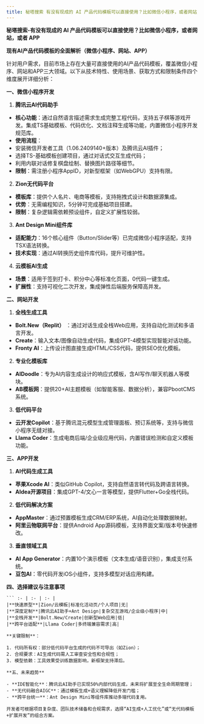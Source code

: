 ```yaml
---
title: 秘塔搜索 有没有现成的 AI 产品代码模板可以直接使用？比如微信小程序，或者网站，或者 APP
---
```


**秘塔搜索-有没有现成的 AI 产品代码模板可以直接使用？比如微信小程序，或者网站，或者 APP**

**现有AI产品代码模板的全面解析（微信小程序、网站、APP）**

针对用户需求，目前市场上存在大量可直接使用的AI产品代码模板，覆盖微信小程序、网站和APP三大领域。以下从技术特性、使用场景、获取方式和限制条件四个维度展开详细分析：

**一、微信小程序开发**

1. **腾讯云AI代码助手**  
- **核心功能**：通过自然语言描述需求生成完整工程代码，支持五子棋等游戏开发。集成TS基础模板、代码优化、文档注释生成等功能，内置微信小程序开发规范库。
- **使用流程**：
- 安装微信开发者工具（1.06.2409140+版本）及腾讯云AI插件；
- 选择TS-基础模板创建项目，通过对话式交互生成代码；
- 利用内联对话修复棋盘绘制、替换图片路径等细节。
- **限制**：需注册小程序AppID，对新型框架（如WebGPU）支持有限。

2. **Zion无代码平台**  
- **模板库**：提供个人名片、电商等模板，支持拖拽式设计和数据源集成。
- **优势**：无需编程知识，5分钟可完成基础项目搭建。
- **限制**：复杂逻辑需依赖预设组件，自定义扩展性较弱。

3. **Ant Design Mini组件库**  
- **适配能力**：16个核心组件（Button/Slider等）已完成微信小程序适配，支持TSX语法转换。
- **技术实现**：通过AI转换历史组件库代码，提升可维护性。

4. **云模板AI生成**  
- **场景**：适用于签到打卡、积分中心等标准化页面，0代码一键生成。
- **扩展性**：支持可视化二次开发，集成弹性后端服务保障高并发。

**二、网站开发**

1. **全栈生成工具**  
- **Bolt.New（Replit）** ：通过对话生成全栈Web应用，支持自动化测试和多语言开发。
- **Create**：输入文本/图像自动生成代码，集成GPT-4模型实现智能对话功能。
- **Fronty AI**：上传设计图直接生成HTML/CSS代码，提供SEO优化模板。

2. **专业化模板库**  
- **AIDoodle**：专为AI内容生成设计的响应式模板，含AI写作/聊天机器人等模块。
- **AB模板网**：提供20+AI主题模板（如智能客服、数据分析），兼容PbootCMS系统。

3. **低代码平台**  
- **云开发Copilot**：基于腾讯混元模型生成管理面板、预订系统等，支持与微信小程序无缝对接。
- **Llama Coder**：生成电商后端/企业级应用代码，内置错误检测和自定义模板功能。

**三、APP开发**

1. **AI代码生成工具**  
- **苹果Xcode AI**：类似GitHub Copilot，支持自然语言转代码及跨语言转换。
- **AIdea开源项目**：集成GPT-4/文心一言等模型，提供Flutter+Go全栈代码。

2. **低代码解决方案**  
- **AppMaster**：通过预置模板生成CRM/ERP系统，AI自动化处理数据映射。
- **阿里云物联网平台**：提供Android App源码模板，支持界面文案/版本号快速修改。

3. **垂直领域工具**  
- **AI App Generator**：内置10个演示模板（文本生成/语音识别），集成支付系统。
- **豆包AI**：零代码开发iOS小组件，支持多模型对话应用构建。

**四、选择建议与注意事项**

```维度|推荐工具|适用场景|技术门槛
``` :- | :- | :- |
|**快速原型**|Zion/云模板|标准化活动页/个人项目|无|
|**深度定制**|腾讯云AI助手+Ant Design|复杂交互游戏/企业级小程序|中|
|**全栈开发**|Bolt.New/Create|创新型Web应用|低|
|**跨平台适配**|Llama Coder|多终端兼容需求|高|

**关键限制**：

1. 代码所有权：部分低代码平台生成的代码不可导出（如Zion）；
2. 合规要求：AI生成代码需人工审查安全性和合规性；
3. 模型依赖：工具效果受训练数据影响，新框架支持滞后。

**五、未来趋势**

- **IDE智能化**：腾讯云AI助手已实现50%内部代码生成，未来将扩展至全生命周期管理；
- **无代码融合AIGC**：通过模板生成+语义理解降低开发门槛；
- **跨平台统一**：Ant Design Mini等组件库推动多端代码复用。

开发者可根据项目复杂度、团队技术储备和合规需求，选择“AI生成+人工优化”或“无代码模板+扩展开发”的组合方案。

